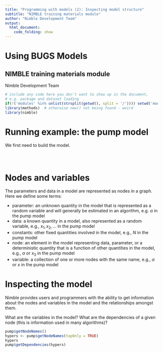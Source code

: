 ```yaml
---
title: "Programming with models (2): Inspecting model structure"
subtitle: "NIMBLE training materials module"
author: "Nimble Development Team"
output:
  html_document:
    code_folding: show
---
```

Using BUGS Models
==========================
NIMBLE training materials module
---------------------------------
Nimble Development Team

```r
# include any code here you don't want to show up in the document,
# e.g. package and dataset loading
if(!('modules' %in% unlist(strsplit(getwd(), split = '/')))) setwd('modules')
library(methods)  # otherwise new() not being found - weird
library(nimble)
```

# Running example: the pump model

We first need to build the model.

```r
```

```r
```

```r
```

# Nodes and variables

The parameters and data in a model are represented as nodes in a graph. Here we define some terms:

 - parameter: an unknown quantity in the model that is represented as a random variable and will generally be estimated in an algorithm, e.g. $\alpha$ in the pump model
 - data: a known quantity in a model, also represented as a random variable, e.g., $x_1, x_2, \ldots$ in the pump model
 - constants: other fixed quantities involved in the model, e.g., $N$ in the pump model
 - node: an element in the model representing data, parameter, or a deterministic quantity that is a function of other quantities in the model, e.g., $\alpha$ or $x_3$ in the pump model
 - variable: a collection of one or more nodes with the same name, e.g., $\alpha$ or $x$ in the pump model 

# Inspecting the model

Nimble provides users and programmers with the ability to get information about the nodes and variables in the model and the relationships amongst them.

What are the variables in the model? What are the dependencies of a given node (this is information used in many algorithms)?

```r
pump$getNodeNames()
hypers <- pump$getNodeNames(topOnly = TRUE)
hypers
pump$getDependencies(hypers)
```

